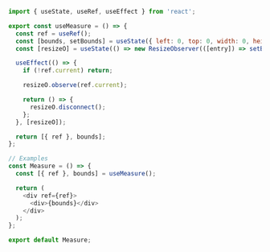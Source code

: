 ~~~js
import { useState, useRef, useEffect } from 'react';

export const useMeasure = () => {
  const ref = useRef();
  const [bounds, setBounds] = useState({ left: 0, top: 0, width: 0, height: 0, right: 0, x: 0, y: 0 });
  const [resizeO] = useState(() => new ResizeObserver(([entry]) => setBounds(entry.contentRect)));

  useEffect(() => {
    if (!ref.current) return;

    resizeO.observe(ref.current);

    return () => {
      resizeO.disconnect();
    };
  }, [resizeO]);

  return [{ ref }, bounds];
};

// Examples
const Measure = () => {
  const [{ ref }, bounds] = useMeasure();

  return (
    <div ref={ref}>
      <div>{bounds}</div>
    </div>
  );
};

export default Measure;
~~~
